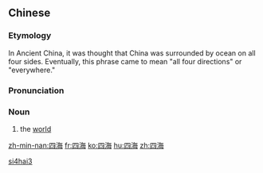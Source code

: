 ==Chinese==
{{zh-forms}}

===Etymology===
{{zh-compound|四|海|four|seas}} In Ancient China, it was thought that China was surrounded by ocean on all four sides. Eventually, this phrase came to mean "all four directions" or "everywhere."

===Pronunciation===
{{zh-pron
|m=sìhǎi
|c=sei3 hoi2
|h=pfs=si-hói
|mn=qz:sìr-hái/tw,xm,zz:sù-hái
|cat=n
}}

===Noun===
{{zh-noun}}

# {{lb|zh|literary}} the [[world]]

[[Category:Mandarin literary terms|si4hai3]]

[[zh-min-nan:四海]]
[[fr:四海]]
[[ko:四海]]
[[hu:四海]]
[[zh:四海]]